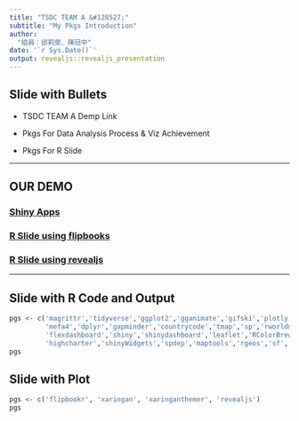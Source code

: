 ```yaml
---
title: "TSDC TEAM A	&#128527;"
subtitle: "My Pkgs Introduction"
author: 
  "組員：邱莉雯、陳冠中"
date: '`r Sys.Date()`'
output: revealjs::revealjs_presentation
---
```


## Slide with Bullets


- TSDC TEAM A Demp Link

- Pkgs For Data Analysis Process & Viz Achievement

- Pkgs For R Slide 

--- 

## OUR DEMO

### [Shiny Apps](https://vivianchiou.shinyapps.io/myshiny)

### [R Slide using flipbooks](https://vivianchiou.github.io/shiny_web/slide_flipbookr.html)

### [R Slide using revealjs](https://vivianchiou.github.io/shiny_web/slide_revealjs.html)

---

## Slide with R Code and Output

```r
pgs <- c('magrittr','tidyverse','ggplot2','gganimate','gifski','plotly',
         'mefa4','dplyr','gapminder','countrycode','tmap','sp','rworldmap',
         'flexdashboard','shiny','shinydashboard','leaflet','RColorBrewer',
         'highcharter','shinyWidgets','spdep','maptools','rgeos','sf','DT')
pgs
```

## Slide with Plot

```r
pgs <- c('flipbookr', 'xaringan', 'xaringanthemer', 'revealjs')
pgs
```

